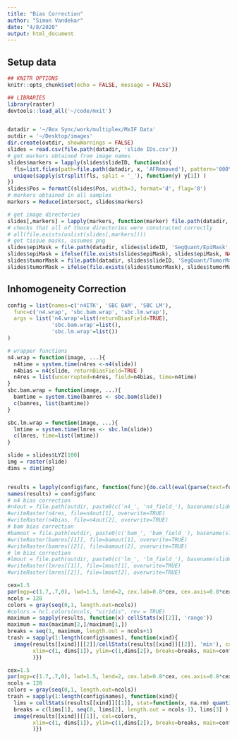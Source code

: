 ```yaml
---
title: "Bias Correction"
author: "Simon Vandekar"
date: "4/8/2020"
output: html_document
---
```


## Setup data

```r

## KNITR OPTIONS
knitr::opts_chunk$set(echo = FALSE, message = FALSE)

## LIBRARIES
library(raster)
devtools::load_all('~/code/mxit')


datadir = '~/Box Sync/work/multiplex/MxIF Data'
outdir = '~/Desktop/images'
dir.create(outdir, showWarnings = FALSE)
slides = read.csv(file.path(datadir, 'slide IDs.csv'))
# get markers obtained from image names
slides$markers = lapply(slides$slideID, function(x){
  fls=list.files(path=file.path(datadir, x, 'AFRemoved'), pattern='000\\.tif?$')
  unique(sapply(strsplit(fls, split = '_'), function(y) y[1]) )
})
slides$Pos = formatC(slides$Pos, width=3, format='d', flag='0')
# markers obtained in all samples
markers = Reduce(intersect, slides$markers)

# get image directories
slides[,markers] = lapply(markers, function(marker) file.path(datadir, slides$slideID, 'AFRemoved', paste0(marker, '_AFRemoved_', slides$Pos, '.tif')) )
# checks that all of those directories were constructed correctly
# all(file.exists(unlist(slides[,markers])))
# get tissue masks, assumes png
slides$epiMask = file.path(datadir, slides$slideID, 'SegQuant/EpiMask', paste0('EpiMask_', slides$Pos, '.png'))
slides$epiMask = ifelse(file.exists(slides$epiMask), slides$epiMask, NA)
slides$tumorMask = file.path(datadir, slides$slideID, 'SegQuant/TumorMask', paste0('TumorMask_', slides$Pos, '.png') )
slides$tumorMask = ifelse(file.exists(slides$tumorMask), slides$tumorMask, NA)

```


## Inhomogeneity Correction

```r

config = list(names=c('n4ITK', 'SBC BAM', 'SBC LM'),
  func=c('n4.wrap', 'sbc.bam.wrap', 'sbc.lm.wrap'),
  args = list('n4.wrap'=list(returnBiasField=TRUE),
              'sbc.bam.wrap'=list(),
              'sbc.lm.wrap'=list())
)

# wrapper functions
n4.wrap = function(image, ...){
  n4time = system.time(n4res <-n4(slide))
  n4bias = n4(slide, returnBiasField=TRUE )
  n4res = list(uncorrupted=n4res, field=n4bias, time=n4time)
}
sbc.bam.wrap = function(image, ...){
  bamtime = system.time(bamres <- sbc.bam(slide))
  c(bamres, list(bamtime))
}

sbc.lm.wrap = function(image, ...){
  lmtime = system.time(lmres <- sbc.lm(slide))
  c(lmres, time=list(lmtime))
}

slide = slides$LYZ[100]
img = raster(slide)
dims = dim(img)


results = lapply(config$func, function(func){do.call(eval(parse(text=func)), args = c(image=slide, config$args[[func]])) })
names(results) = config$func
# n4 bias correction
#n4out = file.path(outdir, paste0(c('n4_', 'n4_field_'), basename(slide)) )
#writeRaster(n4res, file=n4out[1], overwrite=TRUE)
#writeRaster(n4bias, file=n4out[2], overwrite=TRUE)
# bam bias correction
#bamout = file.path(outdir, paste0(c('bam_', 'bam_field_'), basename(slide)) )
#writeRaster(bamres[[1]], file=bamout[1], overwrite=TRUE)
#writeRaster(bamres[[2]], file=bamout[2], overwrite=TRUE)
# lm bias correction
#lmout = file.path(outdir, paste0(c('lm_', 'lm_field_'), basename(slide)) )
#writeRaster(lmres[[1]], file=lmout[1], overwrite=TRUE)
#writeRaster(lmres[[2]], file=lmout[2], overwrite=TRUE)
```


```r
cex=1.5
par(mgp=c(1.7,.7,0), lwd=1.5, lend=2, cex.lab=0.8*cex, cex.axis=0.8*cex, cex.main=1*cex, mfrow=c(1,1), mar=c(2.8,2.8,1.8,.2))
ncols = 128
colors = gray(seq(0,1, length.out=ncols))
#colors = hcl.colors(ncols, "viridis", rev = TRUE)
maximum = sapply(results, function(x) cellStats(x[[2]], 'range'))
maximum = max(maximum[2,]/maximum[1,])
breaks = seq(1, maximum, length.out = ncols+1)
trash = sapply(1:length(config$names), function(xind){
  image(results[[xind]][[2]]/cellStats(results[[xind]][[2]], 'min'), col=colors,
        xlim=c(1, dims[1]), ylim=c(1,dims[2]), breaks=breaks, main=config$names[xind]
        )})
```

```r
cex=1.5
par(mgp=c(1.7,.7,0), lwd=1.5, lend=2, cex.lab=0.8*cex, cex.axis=0.8*cex, cex.main=1*cex, mfrow=c(1,1), mar=c(2.8,2.8,1.8,.2))
ncols = 128
colors = gray(seq(0,1, length.out=ncols))
trash = sapply(1:length(config$names), function(xind){
  lims = cellStats(results[[xind]][[1]], stat=function(x, na.rm) quantile(x, probs=c(0,0.95,1), na.rm=na.rm) )
  breaks = c(lims[1], seq(0, lims[2], length.out = ncols-1), lims[3] )
  image(results[[xind]][[1]], col=colors,
        xlim=c(1, dims[1]), ylim=c(1,dims[2]), breaks=breaks, main=config$names[xind]
        )})
```
